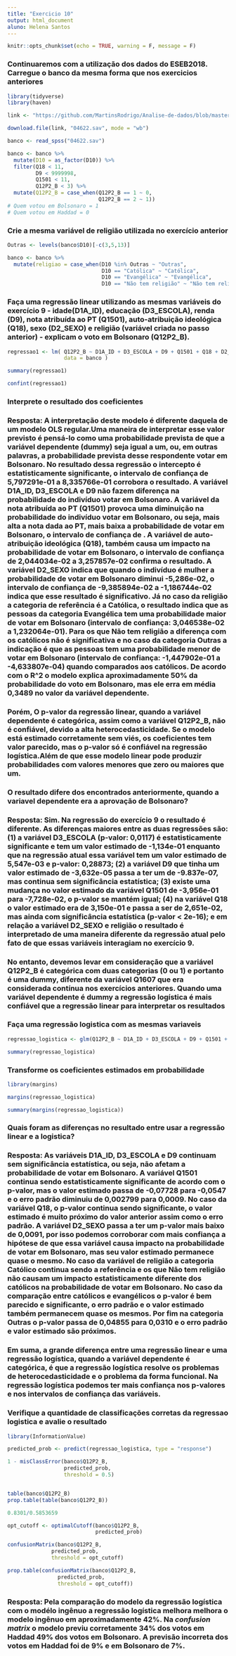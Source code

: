 ---
title: "Exercicio 10"
output: html_document
aluno: Helena Santos
---

```{r setup, include=FALSE}
knitr::opts_chunk$set(echo = TRUE, warning = F, message = F)
```

### Continuaremos com a utilização dos dados do ESEB2018. Carregue o banco da mesma forma que nos exercicios anteriores

```{r}
library(tidyverse)
library(haven)

link <- "https://github.com/MartinsRodrigo/Analise-de-dados/blob/master/04622.sav?raw=true"

download.file(link, "04622.sav", mode = "wb")

banco <- read_spss("04622.sav") 

banco <- banco %>%
  mutate(D10 = as_factor(D10)) %>%
  filter(Q18 < 11,
         D9 < 9999998,
         Q1501 < 11,
         Q12P2_B < 3) %>%
  mutate(Q12P2_B = case_when(Q12P2_B == 1 ~ 0,  
                             Q12P2_B == 2 ~ 1)) 
# Quem votou em Bolsonaro = 1 
# Quem votou em Haddad = 0

```

### Crie a mesma variável de religião utilizada no exercício anterior

```{r}
Outras <- levels(banco$D10)[-c(3,5,13)]

banco <- banco %>%
  mutate(religiao = case_when(D10 %in% Outras ~ "Outras",
                              D10 == "Católica" ~ "Católica",
                              D10 == "Evangélica" ~ "Evangélica",
                              D10 == "Não tem religião" ~ "Não tem religião"))

```

### Faça uma regressão linear utilizando as mesmas variáveis do exercício 9 - idade(D1A_ID), educação (D3_ESCOLA), renda (D9), nota atribuída ao PT (Q1501), auto-atribuição ideológica (Q18), sexo (D2_SEXO) e religião (variável criada no passo anterior) - explicam o voto em Bolsonaro (Q12P2_B).

```{r}

regressao1 <- lm( Q12P2_B ~ D1A_ID + D3_ESCOLA + D9 + Q1501 + Q18 + D2_SEXO + religiao, 
                  data = banco )

summary(regressao1)

confint(regressao1)

```

### Interprete o resultado dos coeficientes

### Resposta: A interpretação deste modelo é diferente daquela de um modelo OLS regular.Uma maneira de interpretar esse valor previsto é pensá-lo como uma probabilidade prevista de que a variável dependente (dummy) seja igual a um, ou, em outras palavras, a probabilidade prevista desse respondente votar em Bolsonaro. No resultado dessa regressão o intercepto é estatisticamente significante, o intervalo de confiança de 5,797291e-01 a 8,335766e-01 corrobora o resultado. A variável D1A_ID, D3_ESCOLA e D9 não fazem diferença na probabilidade do indivíduo votar em Bolsonaro. A variável da nota atribuída ao PT (Q1501) provoca uma diminuição na probabilidade do indivíduo votar em Bolsonaro, ou seja, mais alta a nota dada ao PT, mais baixa a probabilidade de votar em Bolsonaro, o intervalo de confiança de . A variável de auto-atribuição ideológica (Q18), também causa um impacto na probabilidade de votar em Bolsonaro, o intervalo de confiança de 2,044034e-02 a 3,257857e-02 confirma o resultado. A variável D2_SEXO indica que quando o indivíduo é mulher a probabilidade de votar em Bolsonaro diminui -5,286e-02, o intervalo de confiança de -9,385894e-02 a -1,186744e-02 indica que esse resultado é significativo. Já no caso da religião a categoria de referência é a Católica, o resultado indica que as pessoas da categoria Evangélica tem uma probabilidade maior de votar em Bolsonaro (intervalo de confiança:  3,046538e-02 a 1,232064e-01). Para os que Não tem religião a diferença com os católicos não é significativa e no caso da categoria Outras a indicação é que as pessoas tem uma probabilidade menor de votar em Bolsonaro (intervalo de confiança: -1,447902e-01 a -4,633807e-04) quando comparados aos católicos. De acordo com o R^2 o modelo explica aproximadamente 50% da probabilidade do voto em Bolsonaro, mas ele erra em média 0,3489 no valor da variável dependente. 
### Porém, O p-valor da regressão linear, quando a variável dependente é categórica, assim como a variável Q12P2_B, não é confiável, devido a alta heterocedasticidade. Se o modelo está estimado corretamente sem viés, os coeficientes tem valor parecido, mas o p-valor só é confiável na regressão logística.Além de que esse modelo linear pode produzir probabilidades com valores menores que zero ou maiores que um.

### O resultado difere dos encontrados anteriormente, quando a variavel dependente era a aprovação de Bolsonaro?

### Resposta: Sim. Na regressão do exercício 9 o resultado é diferente. As diferenças maiores entre as duas regressões são: (1) a variável D3_ESCOLA (p-valor: 0,0117) é estatisticamente significante e tem um valor estimado de -1,134e-01 enquanto que na regressão atual essa variável tem um valor estimado de 5,547e-03 e p-valor: 0,28873; (2) a variável D9 que tinha um valor estimado de -3,632e-05 passa a ter um de -9.837e-07, mas continua sem significância estatística; (3) existe uma mudança no valor estimado da variável Q1501 de -3,956e-01 para -7,728e-02, o p-valor se mantém igual; (4) na variável Q18 o valor estimado era de 3,150e-01 e passa a ser de 2,651e-02, mas ainda com significância estatística (p-valor < 2e-16); e em relação a variável D2_SEXO e religião o resultado é interpretado de uma maneira diferente da regressão atual pelo fato de que essas variáveis interagiam no exercício 9. 
### No entanto, devemos levar em consideração que a variável  Q12P2_B é categórica com duas categorias (0 ou 1) e portanto é uma dummy, diferente da variável Q1607 que era considerada contínua nos exercícios anteriores. Quando uma variável dependente é dummy a regressão logística é mais confiável que a regressão linear para interpretar os resultados 

### Faça uma regressão logistica com as mesmas variaveis

```{r}

regressao_logistica <- glm(Q12P2_B ~ D1A_ID + D3_ESCOLA + D9 + Q1501 + Q18 + D2_SEXO + religiao, data = banco, family = "binomial")

summary(regressao_logistica)

```

### Transforme os coeficientes estimados em probabilidade

```{r}

library(margins)

margins(regressao_logistica)

summary(margins(regressao_logistica))

```

### Quais foram as diferenças no resultado entre usar a regressão linear e a logistica?

### Resposta: As variáveis D1A_ID, D3_ESCOLA e D9 continuam sem significância estatística, ou seja, não afetam a probabilidade de votar em Bolsonaro. A variável Q1501 continua sendo estatisticamente significante de acordo com o p-valor, mas o valor estimado passa de -0,07728 para -0,0547 e o erro padrão diminuiu de 0,002799 para 0,0009. No caso da variável Q18, o p-valor continua sendo significante, o valor estimado é muito próximo do valor anterior assim como o erro padrão. A variável D2_SEXO passa a ter um p-valor mais baixo de 0,0091, por isso podemos corroborar com mais confiança a hipótese de que essa variável causa impacto na probabilidade de votar em Bolsonaro, mas seu valor estimado permanece quase o mesmo. No caso da variável de religião a categoria Católico continua sendo a referência e os que Não tem religião não causam um impacto estatisticamente diferente dos católicos na probabilidade de votar em Bolsonaro. No caso da comparação entre católicos e evangélicos o p-valor é bem parecido e significante, o erro padrão e o valor estimado também permanecem quase os mesmos. Por fim na categoria Outras o p-valor passa de 0,04855 para 0,0310 e o erro padrão e valor estimado são próximos. 
### Em suma, a grande diferença entre uma regressão linear e uma regressão logística, quando a variável dependente é categórica, é que a regressão logística resolve os problemas de heterocedasticidade e o problema da forma funcional. Na regressão logística podemos ter mais confiança nos p-valores e nos intervalos de confiança das variáveis. 

### Verifique a quantidade de classificações corretas da regressao logistica e avalie o resultado

```{r}

library(InformationValue)

predicted_prob <- predict(regressao_logistica, type = "response")

1 - misClassError(banco$Q12P2_B, 
                  predicted_prob, 
                  threshold = 0.5)


table(banco$Q12P2_B)
prop.table(table(banco$Q12P2_B))

0.8301/0.5853659 

opt_cutoff <- optimalCutoff(banco$Q12P2_B, 
                            predicted_prob)

confusionMatrix(banco$Q12P2_B, 
              predicted_prob, 
              threshold = opt_cutoff)

prop.table(confusionMatrix(banco$Q12P2_B, 
                predicted_prob, 
                threshold = opt_cutoff))


```

### Resposta: Pela comparação do modelo da regressão logística com o modélo ingênuo a regressão logística melhora melhora o modelo ingênuo em aproximadamente 42%. Na *confusion matrix* o modelo previu corretamente 34% dos votos em Haddad 49% dos votos em Bolsonaro. A previsão incorreta dos votos em Haddad foi de 9% e em Bolsonaro de 7%. 




